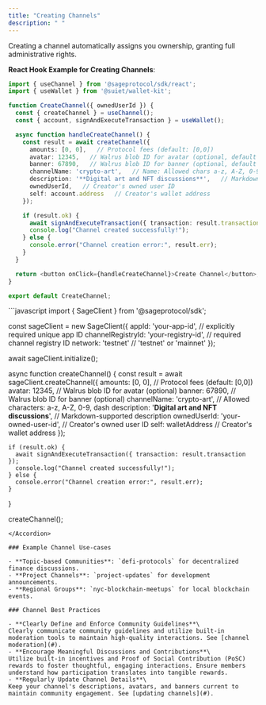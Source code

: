 ```yaml
---
title: "Creating Channels"
description: " "
---
```


Creating a channel automatically assigns you ownership, granting full administrative rights.

**React Hook Example for Creating Channels**:

```typescript
import { useChannel } from '@sageprotocol/sdk/react';
import { useWallet } from '@suiet/wallet-kit';

function CreateChannel({ ownedUserId }) {
  const { createChannel } = useChannel();
  const { account, signAndExecuteTransaction } = useWallet();

  async function handleCreateChannel() {
    const result = await createChannel({
      amounts: [0, 0],   // Protocol fees (default: [0,0])
      avatar: 12345,   // Walrus blob ID for avatar (optional, default 0)
      banner: 67890,   // Walrus blob ID for banner (optional, default 0)
      channelName: 'crypto-art',   // Name: Allowed chars a-z, A-Z, 0-9, dashes
      description: '**Digital art and NFT discussions**',   // Markdown-supported description
      ownedUserId,   // Creator's owned user ID
      self: account.address   // Creator's wallet address
    });

    if (result.ok) {
      await signAndExecuteTransaction({ transaction: result.transaction });
      console.log("Channel created successfully!");
    } else {
      console.error("Channel creation error:", result.err);
    }
  }

  return <button onClick={handleCreateChannel}>Create Channel</button>;
}

export default CreateChannel;
```

<Accordion title="Direct JavaScript Example for Creating Channels" icon="rectangle-code" iconType="sharp-solid">
  ```javascript
  import { SageClient } from '@sageprotocol/sdk';
  
  const sageClient = new SageClient({
    appId: 'your-app-id',                      // explicitly required unique app ID
    channelRegistryId: 'your-registry-id',     // required channel registry ID
    network: 'testnet'                         // 'testnet' or 'mainnet'
  });
  
  await sageClient.initialize();
  
  async function createChannel() {
    const result = await sageClient.createChannel({
      amounts: [0, 0],                         // Protocol fees (default: [0,0])
      avatar: 12345,                           // Walrus blob ID for avatar (optional)
      banner: 67890,                           // Walrus blob ID for banner (optional)
      channelName: 'crypto-art',               // Allowed characters: a-z, A-Z, 0-9, dash
      description: '**Digital art and NFT discussions**', // Markdown-supported description
      ownedUserId: 'your-owned-user-id',       // Creator's owned user ID
      self: walletAddress                      // Creator's wallet address
    });
  
    if (result.ok) {
      await signAndExecuteTransaction({ transaction: result.transaction });
      console.log("Channel created successfully!");
    } else {
      console.error("Channel creation error:", result.err);
    }
  }
  
  createChannel();
  ```
</Accordion>

### Example Channel Use-cases

- **Topic-based Communities**: `defi-protocols` for decentralized finance discussions.
- **Project Channels**: `project-updates` for development announcements.
- **Regional Groups**: `nyc-blockchain-meetups` for local blockchain events.

### Channel Best Practices

- **Clearly Define and Enforce Community Guidelines**\
  Clearly communicate community guidelines and utilize built-in moderation tools to maintain high-quality interactions. See [channel moderation](#).
- **Encourage Meaningful Discussions and Contributions**\
  Utilize built-in incentives and Proof of Social Contribution (PoSC) rewards to foster thoughtful, engaging interactions. Ensure members understand how participation translates into tangible rewards.
- **Regularly Update Channel Details**\
  Keep your channel's descriptions, avatars, and banners current to maintain community engagement. See [updating channels](#).